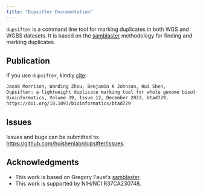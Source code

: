 ```yaml
---
title: "Dupsifter Documentation"
---
```


`dupsifter` is a command line tool for marking duplicates in both WGS and WGBS datasets. It is based on the
[samblaster](https://github.com/GregoryFaust/samblaster) methodology for finding and marking duplicates.

## Publication

If you use `dupsifter`, kindly [cite](https://doi.org/10.1093/bioinformatics/btad729):

```default
Jacob Morrison, Wanding Zhou, Benjamin K Johnson, Hui Shen,
Dupsifter: a lightweight duplicate marking tool for whole genome bisulfite sequencing,
Bioinformatics, Volume 39, Issue 12, December 2023, btad729,
https://doi.org/10.1093/bioinformatics/btad729
```

## Issues

Issues and bugs can be submitted to:
[https://github.com/huishenlab/dupsifter/issues](https://github.com/huishenlab/dupsifter/issues).

## Acknowledgments

- This work is based on Gregory Faust's [samblaster](https://github.com/GregoryFaust/samblaster).
- This work is supported by NIH/NCI R37CA230748.
